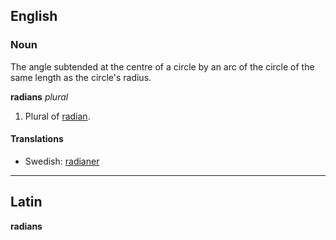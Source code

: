 ==English==
===Noun===
The angle subtended at the centre of a circle by an arc of the circle of the same length as the circle's radius.

'''radians''' ''plural''

# Plural of [[radian]].

====Translations====
*Swedish: [[radianer]]

----
==Latin==
'''radians'''